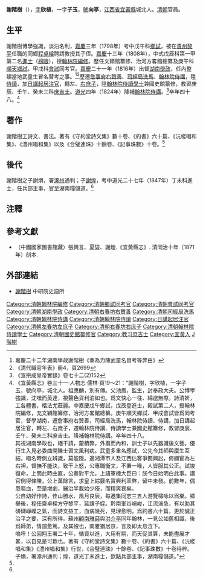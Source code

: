 '''謝階樹'''（{{bd|1778年||1825年||X謝}}），[[表字|字]]'''欣植'''，一字'''子玉'''，[[號|號]]'''向亭'''，[[江西省|江西省]][[宜黃縣|宜黃縣]]城北人。[[清朝|清朝]]官員。

==生平==
謝階樹博學強識，淡泊名利，[[嘉慶|嘉慶]]三年（1798年）考中戊午科[[鄉試|鄉試]]，被在[[貴州|貴州]][[黎平|黎平]]任職的同鄉[[程卓樑|程卓樑]]聘請教授其子侄。[[嘉慶|嘉慶]]十三年（1808年），中式戊辰科第一甲第二名[[進士|進士]]（[[榜眼|榜眼]]），授[[翰林院|翰林院]][[編修|編修]]。歷任文穎館纂修、治河方畧館總纂及庚午科[[順天|順天]][[鄉試|鄉試]]，甲戌科[[會試|會試]]同考官。[[嘉慶|嘉慶]]二十一年（1816年）出督[[湖南|湖南]][[學政|學政]]，任內整頓當地武童生冒名替考之事。<ref>嘉慶二十二年湖南學政謝階樹《奏為力陳武童名冒考等弊由》</ref><ref>《清代職官年表》冊4，頁2699 </ref>歷遷[[詹事府|詹事府]][[右贊善|右贊善]]、[[司經局|司經局]][[洗馬|洗馬]]、[[翰林院|翰林院]][[侍講|侍講]]，陞[[侍讀|侍讀]]，加[[日講起居注官|日講起居注官]]，轉左、[[右庶子|右庶子]]，陞[[翰林院侍讀學士|翰林院侍讀學士]]兼國史館纂修，教習庚辰、壬午、癸未三科[[庶吉士|庶吉士]]。[[道光|道光]]四年（1824年）降補[[翰林院侍講|翰林院侍講]]。<ref>《宣宗成皇帝實錄》卷七十二(2)152 </ref>卒年四十八。<ref name="傳">《宜黃縣志》卷三十一·人物志·儒林·頁19～21：“謝階樹，字欣植，一字子玉，號向亭，城北人。祖應麟，別有傳。父池鳳，監生，封奉政大夫。公博學強識，沈嘿而英達，視聲色貨利泊如也。爲文快心一往、綿邈無際，詩清妍，工各體書，楷法尤莊麗。中嘉慶戊午鄉試，戊辰登進士，殿試第二人，授翰林院編修，充文穎館纂修，治河方畧館總纂。庚午順天鄉試、甲戌會試皆爲同考官，督學湖南，遷詹事府右贊善，司經局洗馬，翰林院侍讀、侍講，加日講起居注官，轉左、右庶子，遷翰林院侍講、侍讀學士兼國史館纂修，教習庚辰、壬午、癸未三科庶吉士。降補翰林院侍講。卒年四十八。<br>其視湖南學政也，絕干請，釐積弊，外肅而內和，訓士子以先器識後文藝。優行生入見必委曲開陳士習文風利病。武童多重名應試，公先令其師與廩生互結，唱名時側立辨識，莫能隱。適湘潭市人及江西估客爭鬭興訟，倚顯宦為左右袒，督撫不能決，致干上怒，公專職衡文，不置一喙，人皆服其公正。試竣復命，上問此時曲直，公奏對平允，上語軍機大臣曰：朕今日始明白此事。講官例得條陳，公上萬餘言，求皇上綜覈名實興利革弊，留中未發。前數年，偶患嘔血，至是增劇，醫治半載始少痊，而精爽衰矣。<br>公自幼好作詩，佳山勝水、風月良辰，每邀集同志三五人游覽嘯咏以爲樂。鄉舉後，程任齋卓樑方守黎平，延課子姪。黔南峯谷峭峻，江流湍急，有以助其磅礴崢嶸之氣，而詩文益工，血病幾死，見理愈明，爲約書六十篇，更於誠正治平之要，深有所得。蘇州[[顧蒓|顧南雅蒓]]與[[洪介亭|洪介亭]]同年翰林，一見公如舊相識，後爲師弟，情誼愈篤。及其歿也，南雅猶居京，言及即太息泣下。<br>嗚呼！公回翔玉署二十年，循資以進，大用有期，而天促其算，未能盡展才畧，以自見是可歎也。著有《守約堂詩文集》數十卷、《約書》六十篇、《沅槎唱和集》《澧州唱和集》行世，《合璧連珠》十餘卷、《記事珠數》十卷待梓。子熉，署涿州通判；煌，道光丁未進士，欽點兵部主事，湖南糧儲道。”</ref>

==著作==
謝階樹工詩文、書法。著有《守約堂詩文集》數十卷、《約書》六十篇、《沅槎唱和集》、《澧州唱和集》以及《合璧連珠》十餘卷、《記事珠數》十卷。<ref name="傳" />

==後代==
謝階樹之子謝熉，署[[涿州|涿州]]通判；子[[謝煌|謝煌]]，考中道光二十七年（1847年）丁未科進士，任兵部主事，官至湖南糧儲道。<ref name="傳" />

==注釋==
{{reflist}}

==參考文獻==
*（中國國家圖書館藏）張興言、夏燮、謝煌.《宜黃縣志》. 清同治十年（1871年）刻本.

==外部連結==
*[http://npmhost.npm.gov.tw/ttscgi2/ttsquery?0:0:npmauac:TM%3D%C1%C2%B6%A5%BE%F0 謝階樹] 中研院史語所

{{嘉慶十三年戊辰科殿試金榜}}
{{DEFAULTSORT:Xie謝}}
[[Category:清朝翰林院編修|Category:清朝翰林院編修]]
[[Category:清朝鄉試同考官|Category:清朝鄉試同考官]]
[[Category:清朝會試同考官|Category:清朝會試同考官]]
[[Category:清朝湖南學政|Category:清朝湖南學政]]
[[Category:清朝右春坊右贊善|Category:清朝右春坊右贊善]]
[[Category:清朝司經局洗馬|Category:清朝司經局洗馬]]
[[Category:清朝翰林院侍講|Category:清朝翰林院侍講]]
[[Category:清朝翰林院侍讀|Category:清朝翰林院侍讀]]
[[Category:日講起居注官|Category:日講起居注官]]
[[Category:清朝左春坊左庶子|Category:清朝左春坊左庶子]]
[[Category:清朝右春坊右庶子|Category:清朝右春坊右庶子]]
[[Category:清朝翰林院侍讀學士|Category:清朝翰林院侍讀學士]]
[[Category:清朝國史館纂修官|Category:清朝國史館纂修官]]
[[Category:教习庶吉士|Category:教习庶吉士]]
[[Category:宜黃人|Category:宜黃人]]
[[Category:謝姓|J階樹]]